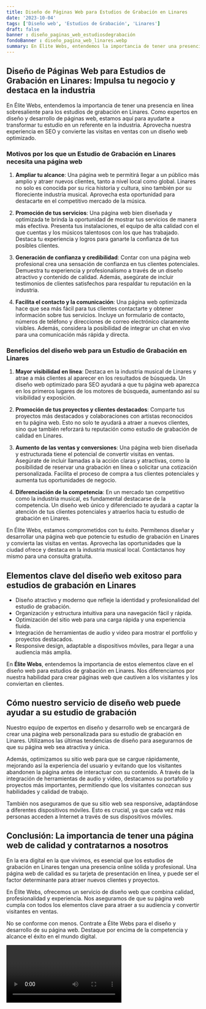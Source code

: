 ```yaml
---
title: Diseño de Páginas Web para Estudios de Grabación en Linares
date: '2023-10-04'
tags: ['Diseño web', 'Estudios de Grabación', 'Linares']
draft: false
banner : diseño_paginas_web_estudiosdegrabación
fondoBanner : diseño_pagina_web_linares.webp
summary: En Élite Webs, entendemos la importancia de tener una presencia en línea sobresaliente para los estudios de grabación en Linares. Como expertos en diseño y desarrollo de páginas web, estamos aquí para ayudarte a transformar tu estudio en un referente en la industria. Aprovecha nuestra experiencia en SEO y convierte las visitas en ventas con un diseño web optimizado.
---
```


## Diseño de Páginas Web para Estudios de Grabación en Linares: Impulsa tu negocio y destaca en la industria

En Élite Webs, entendemos la importancia de tener una presencia en línea sobresaliente para los estudios de grabación en Linares. Como expertos en diseño y desarrollo de páginas web, estamos aquí para ayudarte a transformar tu estudio en un referente en la industria. Aprovecha nuestra experiencia en SEO y convierte las visitas en ventas con un diseño web optimizado.

### Motivos por los que un Estudio de Grabación en Linares necesita una página web

1. **Ampliar tu alcance**: Una página web te permitirá llegar a un público más amplio y atraer nuevos clientes, tanto a nivel local como global. Linares no solo es conocida por su rica historia y cultura, sino también por su floreciente industria musical. Aprovecha esta oportunidad para destacarte en el competitivo mercado de la música.

2. **Promoción de tus servicios**: Una página web bien diseñada y optimizada te brinda la oportunidad de mostrar tus servicios de manera más efectiva. Presenta tus instalaciones, el equipo de alta calidad con el que cuentas y los músicos talentosos con los que has trabajado. Destaca tu experiencia y logros para ganarte la confianza de tus posibles clientes.

3. **Generación de confianza y credibilidad**: Contar con una página web profesional crea una sensación de confianza en tus clientes potenciales. Demuestra tu experiencia y profesionalismo a través de un diseño atractivo y contenido de calidad. Además, asegúrate de incluir testimonios de clientes satisfechos para respaldar tu reputación en la industria.

4. **Facilita el contacto y la comunicación**: Una página web optimizada hace que sea más fácil para tus clientes contactarte y obtener información sobre tus servicios. Incluye un formulario de contacto, números de teléfono y direcciones de correo electrónico claramente visibles. Además, considera la posibilidad de integrar un chat en vivo para una comunicación más rápida y directa.

### Beneficios del diseño web para un Estudio de Grabación en Linares

1. **Mayor visibilidad en línea**: Destaca en la industria musical de Linares y atrae a más clientes al aparecer en los resultados de búsqueda. Un diseño web optimizado para SEO ayudará a que tu página web aparezca en los primeros lugares de los motores de búsqueda, aumentando así su visibilidad y exposición.

2. **Promoción de tus proyectos y clientes destacados**: Comparte tus proyectos más destacados y colaboraciones con artistas reconocidos en tu página web. Esto no solo te ayudará a atraer a nuevos clientes, sino que también reforzará tu reputación como estudio de grabación de calidad en Linares.

3. **Aumento de las ventas y conversiones**: Una página web bien diseñada y estructurada tiene el potencial de convertir visitas en ventas. Asegúrate de incluir llamadas a la acción claras y atractivas, como la posibilidad de reservar una grabación en línea o solicitar una cotización personalizada. Facilita el proceso de compra a tus clientes potenciales y aumenta tus oportunidades de negocio.

4. **Diferenciación de la competencia**: En un mercado tan competitivo como la industria musical, es fundamental destacarse de la competencia. Un diseño web único y diferenciado te ayudará a captar la atención de tus clientes potenciales y atraerlos hacia tu estudio de grabación en Linares.

En Élite Webs, estamos comprometidos con tu éxito. Permítenos diseñar y desarrollar una página web que potencie tu estudio de grabación en Linares y convierta las visitas en ventas. Aprovecha las oportunidades que la ciudad ofrece y destaca en la industria musical local. Contáctanos hoy mismo para una consulta gratuita.

<GifSeo />

<Cta />

## Elementos clave del diseño web exitoso para estudios de grabación en Linares

- Diseño atractivo y moderno que refleje la identidad y profesionalidad del estudio de grabación.
- Organización y estructura intuitiva para una navegación fácil y rápida.
- Optimización del sitio web para una carga rápida y una experiencia fluida.
- Integración de herramientas de audio y video para mostrar el portfolio y proyectos destacados.
- Responsive design, adaptable a dispositivos móviles, para llegar a una audiencia más amplia.

En **Élite Webs**, entendemos la importancia de estos elementos clave en el diseño web para estudios de grabación en Linares. Nos diferenciamos por nuestra habilidad para crear páginas web que cautiven a los visitantes y los conviertan en clientes.

## Cómo nuestro servicio de diseño web puede ayudar a su estudio de grabación

Nuestro equipo de expertos en diseño y desarrollo web se encargará de crear una página web personalizada para su estudio de grabación en Linares. Utilizamos las últimas tendencias de diseño para asegurarnos de que su página web sea atractiva y única.

Además, optimizamos su sitio web para que se cargue rápidamente, mejorando así la experiencia del usuario y evitando que los visitantes abandonen la página antes de interactuar con su contenido. A través de la integración de herramientas de audio y video, destacamos su portafolio y proyectos más importantes, permitiendo que los visitantes conozcan sus habilidades y calidad de trabajo.

También nos aseguramos de que su sitio web sea responsive, adaptándose a diferentes dispositivos móviles. Esto es crucial, ya que cada vez más personas acceden a Internet a través de sus dispositivos móviles.

## Conclusión: La importancia de tener una página web de calidad y contratarnos a nosotros

En la era digital en la que vivimos, es esencial que los estudios de grabación en Linares tengan una presencia online sólida y profesional. Una página web de calidad es su tarjeta de presentación en línea, y puede ser el factor determinante para atraer nuevos clientes y proyectos.

En Élite Webs, ofrecemos un servicio de diseño web que combina calidad, profesionalidad y experiencia. Nos aseguramos de que su página web cumpla con todos los elementos clave para atraer a su audiencia y convertir visitantes en ventas.

No se conforme con menos. Contrate a Élite Webs para el diseño y desarrollo de su página web. Destaque por encima de la competencia y alcance el éxito en el mundo digital.

<Video />

<CtaBot job='Estudios de Grabación' city='Linares'/>

<Gmaps query='Linares+españa+maps' />